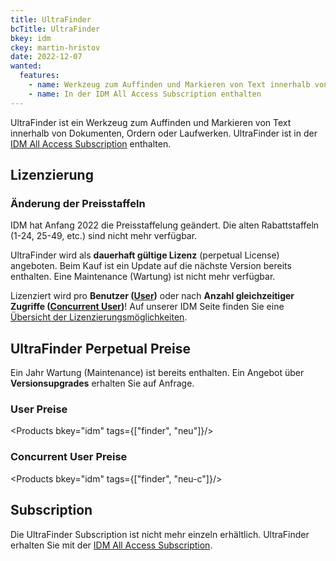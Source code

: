 ```yaml
---
title: UltraFinder
bcTitle: UltraFinder
bkey: idm
ckey: martin-hristov
date: 2022-12-07
wanted:
  features:
    - name: Werkzeug zum Auffinden und Markieren von Text innerhalb von Dokumenten, Ordern oder Laufwerken
    - name: In der IDM All Access Subscription enthalten
---
```




<Intro>

  UltraFinder ist ein Werkzeug zum Auffinden und Markieren von Text innerhalb von Dokumenten, Ordern oder Laufwerken.
  UltraFinder ist in der [IDM All Access Subscription](/hersteller/idm/all-access-subscription/) enthalten.
</Intro>

<TOC />


## Lizenzierung

<Info>

### Änderung der Preisstaffeln

IDM hat Anfang 2022 die Preisstaffelung geändert. Die alten Rabattstaffeln (1-24, 25-49, etc.) sind nicht mehr verfügbar.

</Info>

UltraFinder wird als **dauerhaft gültige Lizenz** (perpetual License) angeboten. Beim Kauf ist ein Update auf die nächste Version bereits enthalten. Eine Maintenance (Wartung) ist nicht mehr verfügbar.

Lizenziert wird pro **Benutzer ([User](#user-preise))** oder nach **Anzahl gleichzeitiger Zugriffe ([Concurrent User](#concurrent-user-preise))**!
Auf unserer IDM Seite finden Sie eine [Übersicht der Lizenzierungsmöglichkeiten](/hersteller/idm/#lizenzierung).


## UltraFinder Perpetual Preise

Ein Jahr Wartung (Maintenance) ist bereits enthalten. Ein Angebot über **Versionsupgrades** erhalten Sie auf Anfrage.

### User Preise

<Products bkey="idm" tags={["finder", "neu"]}/>

### Concurrent User Preise

<Products bkey="idm" tags={["finder", "neu-c"]}/>


## Subscription

Die UltraFinder Subscription ist nicht mehr einzeln erhältlich. UltraFinder erhalten Sie mit der [IDM All Access Subscription](/hersteller/idm/all-access-subscription/).
